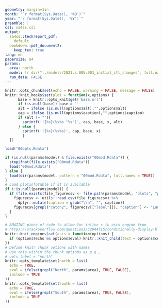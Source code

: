 ```yaml
---
geometry: margin=1in
month: "`r format(Sys.Date(), '%B')`"
year: "`r format(Sys.Date(), '%Y')`"
preamble: |
csl: sa4ss.csl
output:
  sa4ss::techreport_pdf:
    default
  bookdown::pdf_document2:
    keep_tex: true
lang: en
papersize: a4
params:
  area: north
  model: !r dir("../models/2021.s.005.001_initial_ctl_changes", full.names=TRUE, pattern = "00mod")
  run_data: FALSE
---
```


```r
knitr::opts_chunk$set(echo = FALSE, warning = FALSE, message = FALSE)
knitr::knit_hooks$set(plot = function(x,options) {
      base = knitr::opts_knit$get('base.url')
      if (is.null(base)) base = ''
      alt = ifelse (is.null(options$alt),"",options$alt)
      cap = ifelse (is.null(options$caption),"",options$caption)
      if (alt != ""){
        sprintf('![%s](%s%s "%s")', cap, base, x, alt)
      } else {
        sprintf('![%s](%s%s)', cap, base, x)
        }
  })

load("00opts.Rdata")

if (is.null(params$model) & file.exists("00mod.Rdata")) {
  stopifnot(file.exists("00mod.Rdata"))
  load("00mod.Rdata")
} else {
  load(dir(params$model, pattern = "00mod.Rdata", full.names = TRUE))
}
# Load plotinfotable if it is available
if (!is.null(params$model)) {
  if (file.exists(file_figurecsv <- file.path(params$model, "plots", "plotinfotable_for_doc.csv"))) {
    figurecsv <- utils::read.csv(file_figurecsv) %>%
      dplyr::mutate(caption = gsub("\\n", "", caption))
    figurecsv[grepl("catch2", figurecsv[["label"]]), "caption"] <- "Landings (mt) by fleet (colors) used to fit the model."
  }
}

# AMAZING piece of code to allow for inline r in asis engine from
# https://stackoverflow.com/questions/32944715/conditionally-display-block-of-markdown-text-using-knitr
knitr::knit_engines$set(asis = function(options) {
  if (options$echo && options$eval) knitr::knit_child(text = options$code)
})
# Define knitr chunk options with names
# Use this within the chunk options as e.g.,
# opts.label = "north"
knitr::opts_template$set(north = list(
  echo = TRUE,
  eval = ifelse(grepl("North", params$area), TRUE, FALSE),
  include = TRUE
))
knitr::opts_template$set(south = list(
  echo = TRUE,
  eval = ifelse(grepl("South", params$area), TRUE, FALSE),
  include = TRUE
))
```

<!-- Define areas as words using degree minute notation -->
\newcommand\CapeM{40\textdegree 10\textquotesingle N}
\newcommand\PtC{34\textdegree 27\textquotesingle N}
\newcommand\CAOR{42\textdegree 00\textquotesingle N}
